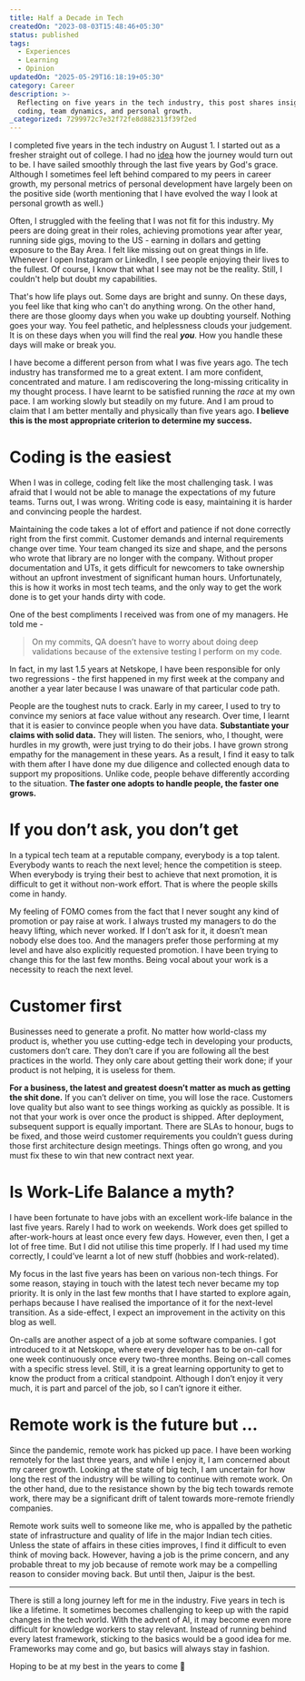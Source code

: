 ```yaml
---
title: Half a Decade in Tech
createdOn: "2023-08-03T15:48:46+05:30"
status: published
tags:
  - Experiences
  - Learning
  - Opinion
updatedOn: "2025-05-29T16:18:19+05:30"
category: Career
description: >-
  Reflecting on five years in the tech industry, this post shares insights on
  coding, team dynamics, and personal growth.
_categorized: 7299972c7e32f72fe8d882313f39f2ed
---
```


I completed five years in the tech industry on August 1. I started out as a fresher straight out of college. I had no [idea](/notes/beginning-a-new-journey) how the journey would turn out to be. I have sailed smoothly through the last five years by God's grace. Although I sometimes feel left behind compared to my peers in career growth, my personal metrics of personal development have largely been on the positive side (worth mentioning that I have evolved the way I look at personal growth as well.)

Often, I struggled with the feeling that I was not fit for this industry. My peers are doing great in their roles, achieving promotions year after year, running side gigs, moving to the US - earning in dollars and getting exposure to the Bay Area. I felt like missing out on great things in life. Whenever I open Instagram or LinkedIn, I see people enjoying their lives to the fullest. Of course, I know that what I see may not be the reality. Still, I couldn't help but doubt my capabilities.

That's how life plays out. Some days are bright and sunny. On these days, you feel like that king who can't do anything wrong. On the other hand, there are those gloomy days when you wake up doubting yourself. Nothing goes your way. You feel pathetic, and helplessness clouds your judgement. It is on these days when you will find the real **_you_**. How you handle these days will make or break you.

I have become a different person from what I was five years ago. The tech industry has transformed me to a great extent. I am more confident, concentrated and mature. I am rediscovering the long-missing criticality in my thought process. I have learnt to be satisfied running the *race* at my own pace. I am working slowly but steadily on my future. And I am proud to claim that I am better mentally and physically than five years ago. **I believe this is the most appropriate criterion to determine my success.**

# Coding is the easiest

When I was in college, coding felt like the most challenging task. I was afraid that I would not be able to manage the expectations of my future teams. Turns out, I was wrong. Writing code is easy, maintaining it is harder and convincing people the hardest.

Maintaining the code takes a lot of effort and patience if not done correctly right from the first commit. Customer demands and internal requirements change over time. Your team changed its size and shape, and the persons who wrote that library are no longer with the company. Without proper documentation and UTs, it gets difficult for newcomers to take ownership without an upfront investment of significant human hours. Unfortunately, this is how it works in most tech teams, and the only way to get the work done is to get your hands dirty with code.

One of the best compliments I received was from one of my managers. He told me -

> On my commits, QA doesn’t have to worry about doing deep validations because of the extensive testing I perform on my code.

In fact, in my last 1.5 years at Netskope, I have been responsible for only two regressions - the first happened in my first week at the company and another a year later because I was unaware of that particular code path.

People are the toughest nuts to crack. Early in my career, I used to try to convince my seniors at face value without any research. Over time, I learnt that it is easier to convince people when you have data. **Substantiate your claims with solid data.** They will listen. The seniors, who, I thought, were hurdles in my growth, were just trying to do their jobs. I have grown strong empathy for the management in these years. As a result, I find it easy to talk with them after I have done my due diligence and collected enough data to support my propositions. Unlike code, people behave differently according to the situation. **The faster one adopts to handle people, the faster one grows.**

# If you don’t ask, you don’t get

In a typical tech team at a reputable company, everybody is a top talent. Everybody wants to reach the next level; hence the competition is steep. When everybody is trying their best to achieve that next promotion, it is difficult to get it without non-work effort. That is where the people skills come in handy.

My feeling of FOMO comes from the fact that I never sought any kind of promotion or pay raise at work. I always trusted my managers to do the heavy lifting, which never worked. If I don’t ask for it, it doesn’t mean nobody else does too. And the managers prefer those performing at my level and have also explicitly requested promotion. I have been trying to change this for the last few months. Being vocal about your work is a necessity to reach the next level.

# Customer first

Businesses need to generate a profit. No matter how world-class my product is, whether you use cutting-edge tech in developing your products, customers don’t care. They don’t care if you are following all the best practices in the world. They only care about getting their work done; if your product is not helping, it is useless for them.

**For a business, the latest and greatest doesn’t matter as much as getting the shit done.** If you can’t deliver on time, you will lose the race. Customers love quality but also want to see things working as quickly as possible. It is not that your work is over once the product is shipped. After deployment, subsequent support is equally important. There are SLAs to honour, bugs to be fixed, and those weird customer requirements you couldn’t guess during those first architecture design meetings. Things often go wrong, and you must fix these to win that new contract next year.

# Is Work-Life Balance a myth?

I have been fortunate to have jobs with an excellent work-life balance in the last five years. Rarely I had to work on weekends. Work does get spilled to after-work-hours at least once every few days. However, even then, I get a lot of free time. But I did not utilise this time properly. If I had used my time correctly, I could’ve learnt a lot of new stuff (hobbies and work-related).

My focus in the last five years has been on various non-tech things. For some reason, staying in touch with the latest tech never became my top priority. It is only in the last few months that I have started to explore again, perhaps because I have realised the importance of it for the next-level transition. As a side-effect, I expect an improvement in the activity on this blog as well.

On-calls are another aspect of a job at some software companies. I got introduced to it at Netskope, where every developer has to be on-call for one week continuously once every two-three months. Being on-call comes with a specific stress level. Still, it is a great learning opportunity to get to know the product from a critical standpoint. Although I don’t enjoy it very much, it is part and parcel of the job, so I can’t ignore it either.

# Remote work is the future but …

Since the pandemic, remote work has picked up pace. I have been working remotely for the last three years, and while I enjoy it, I am concerned about my career growth. Looking at the state of big tech, I am uncertain for how long the rest of the industry will be willing to continue with remote work. On the other hand, due to the resistance shown by the big tech towards remote work, there may be a significant drift of talent towards more-remote friendly companies.

Remote work suits well to someone like me, who is appalled by the pathetic state of infrastructure and quality of life in the major Indian tech cities. Unless the state of affairs in these cities improves, I find it difficult to even think of moving back. However, having a job is the prime concern, and any probable threat to my job because of remote work may be a compelling reason to consider moving back. But until then, Jaipur is the best.

---

There is still a long journey left for me in the industry. Five years in tech is like a lifetime. It sometimes becomes challenging to keep up with the rapid changes in the tech world. With the advent of AI, it may become even more difficult for knowledge workers to stay relevant. Instead of running behind every latest framework, sticking to the basics would be a good idea for me. Frameworks may come and go, but basics will always stay in fashion.

Hoping to be at my best in the years to come **🥳**
